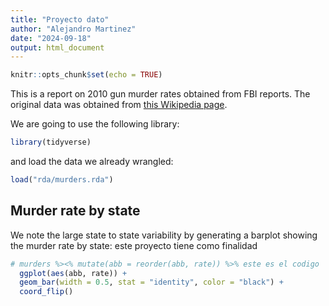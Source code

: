 ```yaml
---
title: "Proyecto dato"
author: "Alejandro Martinez"
date: "2024-09-18"
output: html_document
---
```


```r
knitr::opts_chunk$set(echo = TRUE)
```

This is a report on 2010 gun murder rates obtained from FBI reports. The original data was obtained from [this Wikipedia page](https://en.wikipedia.org/wiki/Murder_in_the_United_States_by_state).

We are going to use the following library:

```r
library(tidyverse)
```
  
and load the data we already wrangled:

```r
load("rda/murders.rda")
```

## Murder rate by state 

We note the large state to state variability by generating a barplot showing the murder rate by state: este proyecto tiene como finalidad

```r
# murders %><% mutate(abb = reorder(abb, rate)) %>% este es el codigo  dsvasdvsdb 
  ggplot(aes(abb, rate)) +
  geom_bar(width = 0.5, stat = "identity", color = "black") +
  coord_flip()
```